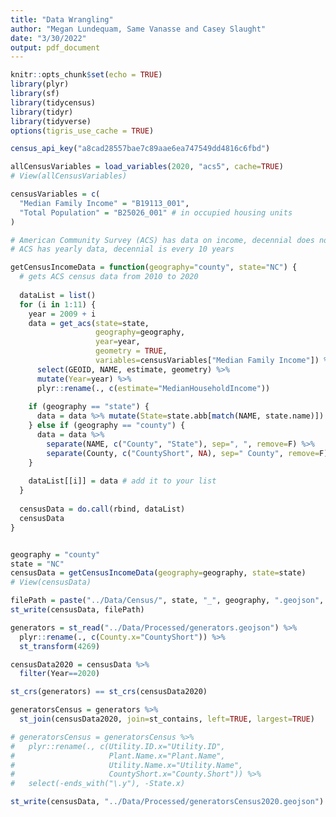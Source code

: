```yaml
---
title: "Data Wrangling"
author: "Megan Lundequam, Same Vanasse and Casey Slaught"
date: "3/30/2022"
output: pdf_document
---
```


```r
knitr::opts_chunk$set(echo = TRUE)
library(plyr)
library(sf)
library(tidycensus)
library(tidyr)
library(tidyverse)
options(tigris_use_cache = TRUE)

census_api_key("a8cad28557bae7c89aae6ea747549dd4816c6fbd")
```

```r
allCensusVariables = load_variables(2020, "acs5", cache=TRUE)
# View(allCensusVariables)

censusVariables = c(
  "Median Family Income" = "B19113_001",
  "Total Population" = "B25026_001" # in occupied housing units
)
```


```r
# American Community Survey (ACS) has data on income, decennial does not
# ACS has yearly data, decennial is every 10 years

getCensusIncomeData = function(geography="county", state="NC") {
  # gets ACS census data from 2010 to 2020
  
  dataList = list()
  for (i in 1:11) {
    year = 2009 + i
    data = get_acs(state=state,
                   geography=geography,
                   year=year,
                   geometry = TRUE,
                   variables=censusVariables["Median Family Income"]) %>%
      select(GEOID, NAME, estimate, geometry) %>%
      mutate(Year=year) %>%
      plyr::rename(., c(estimate="MedianHouseholdIncome"))
    
    if (geography == "state") {
      data = data %>% mutate(State=state.abb[match(NAME, state.name)])
    } else if (geography == "county") {
      data = data %>%
        separate(NAME, c("County", "State"), sep=", ", remove=F) %>%
        separate(County, c("CountyShort", NA), sep=" County", remove=F)
    }
    
    dataList[[i]] = data # add it to your list
  }
  
  censusData = do.call(rbind, dataList)
  censusData 
}


geography = "county"
state = "NC"
censusData = getCensusIncomeData(geography=geography, state=state)
# View(censusData)

filePath = paste("../Data/Census/", state, "_", geography, ".geojson", sep="")
st_write(censusData, filePath)

```

```r

generators = st_read("../Data/Processed/generators.geojson") %>%
  plyr::rename(., c(County.x="CountyShort")) %>% 
  st_transform(4269)

censusData2020 = censusData %>%
  filter(Year==2020)

st_crs(generators) == st_crs(censusData2020)

generatorsCensus = generators %>%
  st_join(censusData2020, join=st_contains, left=TRUE, largest=TRUE)

# generatorsCensus = generatorsCensus %>% 
#   plyr::rename(., c(Utility.ID.x="Utility.ID", 
#                     Plant.Name.x="Plant.Name",
#                     Utility.Name.x="Utility.Name",
#                     CountyShort.x="County.Short")) %>% 
#   select(-ends_with("\.y"), -State.x)

st_write(censusData, "../Data/Processed/generatorsCensus2020.geojson")

```